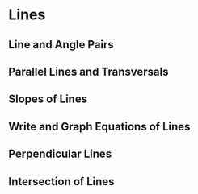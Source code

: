 # Lines

## Line and Angle Pairs

## Parallel Lines and Transversals

## Slopes of Lines

## Write and Graph Equations of Lines

## Perpendicular Lines

## Intersection of Lines
